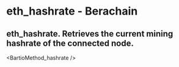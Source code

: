 # eth_hashrate - Berachain

## eth_hashrate. Retrieves the current mining hashrate of the connected node.


<BartioMethod_hashrate />
